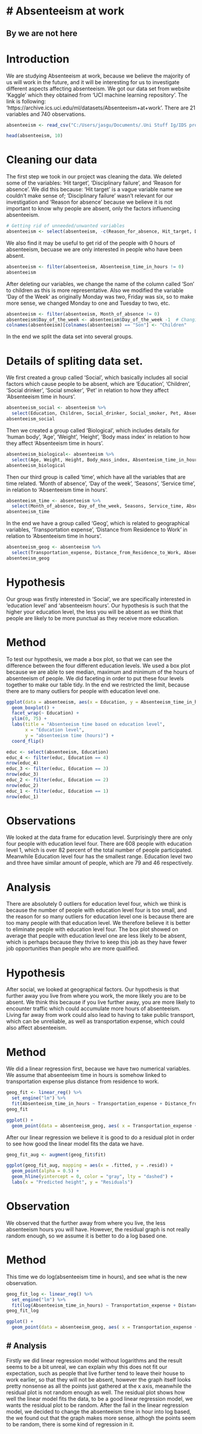 # Absenteeism at work
======================
## By we are not here

# Introduction
We are studying Absenteeism at work, because we believe the majority of us will work in the future, and it will be interesting for us to investigate  different aspects affecting absenteeism.
We got our data set from website 'Kaggle' which they obtained from 'UCI machine learning repository'. The link is following: 'https://archive.ics.uci.edu/ml/datasets/Absenteeism+at+work'. There are 21 variables and 740 observations.

```r
absenteeism <- read_csv("C:/Users/jasgu/Documents/.Uni Stuff Ig/IDS project/Project-weNotHere/Data/Absenteesim At Work.csv")
```
```r
head(absenteeism, 10)
```

# Cleaning our data
The first step we took in our project was cleaning the data. We deleted some of the variables: 'Hit target', 'Disciplinary failure', and 'Reason for absence'. We did this because: 'Hit target' is a vague variable name we couldn't make sense of; 'Disciplinary failure' wasn't relevant for our investigation and 'Reason for absence' because we believe it is not important to know why people are absent, only the factors influencing absenteeism.

```r
# Getting rid of unneeded/unwanted variables 
absenteeism <- select(absenteeism, -c(Reason_for_absence, Hit_target, Disciplinary_failure) ) 
```
We also find it may be useful to get rid of the people with 0 hours of absenteeism, becuase we are only interested in people who have been absent.
```r
absenteeism <- filter(absenteeism, Absenteeism_time_in_hours != 0)
absenteeism
```

After deleting our variables, we change the name of the column called 'Son' to children as this is more representative. Also we modified the variable 'Day of the Week' as originally Monday was two, Friday was six, so to make more sense, we changed Monday to one and Tuesday to two, etc. 

```r
absenteeism <- filter(absenteeism, Month_of_absence != 0)
absenteeism$Day_of_the_week <- absenteeism$Day_of_the_week -1  # Changing days of the week to 1 = Monday, 5 = Friday
colnames(absenteeism)[colnames(absenteeism) == "Son"] <- "Children"
```
In the end we split the data set into several groups. 

# Details of spliting data set.
We first created a group called 'Social', which basically includes all social factors which cause people to be absent, which are 'Education', 'Children', 'Social drinker', 'Social smoker', 'Pet' in relation to how they affect 'Absenteeism time in hours'. 
```r
absenteeism_social <- absenteeism %>%
  select(Education, Children, Social_drinker, Social_smoker, Pet, Absenteeism_time_in_hours)
absenteeism_social
```
Then we created a group called 'Biological', which includes details for 'human body', 'Age', 'Weight', 'Height', 'Body mass index' in relation to how they affect 'Absenteeism time in hours'.
```r
absenteeism_biological<- absenteeism %>%
  select(Age, Weight, Height, Body_mass_index, Absenteeism_time_in_hours)
absenteeism_biological
```
Then our third group is called 'time', which have all the variables that are time related. 'Month of absence', 'Day of the week', 'Seasons', 'Service time', in relation to 'Absenteeism time in hours'.
```r
absenteeism_time <- absenteeism %>%
  select(Month_of_absence, Day_of_the_week, Seasons, Service_time, Absenteeism_time_in_hours)
absenteeism_time
```
In the end we have a group called 'Geog', which is related to geographical variables, 'Transportation expense', 'Distance from Residence to Work' in relation to 'Absenteeism time in hours'.
```r
absenteeism_geog <- absenteeism %>%
  select(Transportation_expense, Distance_from_Residence_to_Work, Absenteeism_time_in_hours)
absenteeism_geog
```

# Hypothesis
Our group was firstly interested in 'Social', we are specifically interested in 'education level' and 'absenteeism hours'. Our hypothesis is such that the higher your education level, the less you will be absent as we think that people are likely to be more punctual as they receive more education.

# Method
To test our hypothesis, we made a box plot, so that we can see the difference between the four different education levels. We used a box plot because we are able to see median, maximum and minimum of the hours of absenteeism of people. We did faceting in order to put these four levels together to make our table tidy. In the end we restricted the limit, because there are to many outliers for people with education level one.

```r
ggplot(data = absenteeism, aes(x = Education, y = Absenteeism_time_in_hours)) +
  geom_boxplot() + 
  facet_wrap(~ Education) +
  ylim(0, 75) +
  labs(title = "Absenteeism time based on education level", 
       x = "Education level",
       y = "absenteeism time (hours)") +
  coord_flip() 

educ <- select(absenteeism, Education)
educ_4 <- filter(educ, Education == 4)
nrow(educ_4)
educ_3 <- filter(educ, Education == 3)
nrow(educ_3)
educ_2 <- filter(educ, Education == 2)
nrow(educ_2)
educ_1 <- filter(educ, Education == 1)
nrow(educ_1)


```

# Observations
We looked at the data frame for education level. Surprisingly there are only four people with education level four. There are 608 people with education level 1, which is over 82 percent of the total number of people participated. Meanwhile Education level four has the smallest range. Education level two and three have similar amount of people, which are 79 and 46 respectively. 

# Analysis
There are absolutely 0 outliers for education level four, which we think is because the number of people with education level four is too small, and the reason for so many outliers for education level one is because there are too many people with that education level. We therefore believe it is better to eliminate people with education level four. The box plot showed on average that people with education level one are less likely to be absent, which is perhaps because they thrive to keep this job as they have fewer job opportunities than people who are more qualified.

# Hypothesis
After social, we looked at geographical factors. Our hypothesis is that further away you live from where you work, the more likely you are to be absent. We think this because if you live further away, you are more likely to encounter traffic which could accumulate more hours of absenteeism. Living far away from work could also lead to having to take public transport, which can be unreliable, as well as transportation expense, which could also affect absenteeism.

# Method
We did a linear regression first, because we have two numerical variables. We assume that absenteeism time in hours is somehow linked to transportation expense plus distance from residence to work.
```r
geog_fit <- linear_reg() %>%
  set_engine("lm") %>%
  fit(Absenteeism_time_in_hours ~ Transportation_expense + Distance_from_Residence_to_Work, data = absenteeism_geog) 
geog_fit

ggplot() +
  geom_point(data = absenteeism_geog, aes( x = Transportation_expense + Distance_from_Residence_to_Work, y = Absenteeism_time_in_hours ))


```
After our linear regression we believe it is good to do a residual plot in order to see how good the linear model fits the data we have.
```r
geog_fit_aug <- augment(geog_fit$fit)

ggplot(geog_fit_aug, mapping = aes(x = .fitted, y = .resid)) +
  geom_point(alpha = 0.5) +
  geom_hline(yintercept = 0, color = "gray", lty = "dashed") +
  labs(x = "Predicted height", y = "Residuals")
```

# Observation
We observed that the further away from where you live, the less absenteeism hours you will have. However, the residual graph is not really random enough, so we assume it is better to do a log based one.

# Method 
This time we do log(absenteeism time in hours), and see what is the new observation.
```r
geog_fit_log <- linear_reg() %>%
  set_engine("lm") %>%
  fit(log(Absenteeism_time_in_hours) ~ Transportation_expense + Distance_from_Residence_to_Work, data = absenteeism_geog) 
geog_fit_log

ggplot() +
  geom_point(data = absenteeism_geog, aes( x = Transportation_expense + Distance_from_Residence_to_Work, y = log(Absenteeism_time_in_hours ) ))
```

# Analysis
--- 

Firstly we did linear regression model without logarithms and the result seems to be a bit unreal, we can explain why this does not fit our expectation, such as people that live further tend to leave their house to work earlier, so that they will not be absent, however the graph itself looks pretty nonsense as all the points just gathered at the x axis, meanwhile the residual plot is not random enough as well. The residual plot shows how well the linear model fits the data, to be a good linear regression model, we wants the residual plot to be random. After the fail in the linear regression model, we decided to change the absenteeism time in hour into log based, the we found out that the graph makes more sense, althogh the points seem to be random, there is some kind of regression in it.
